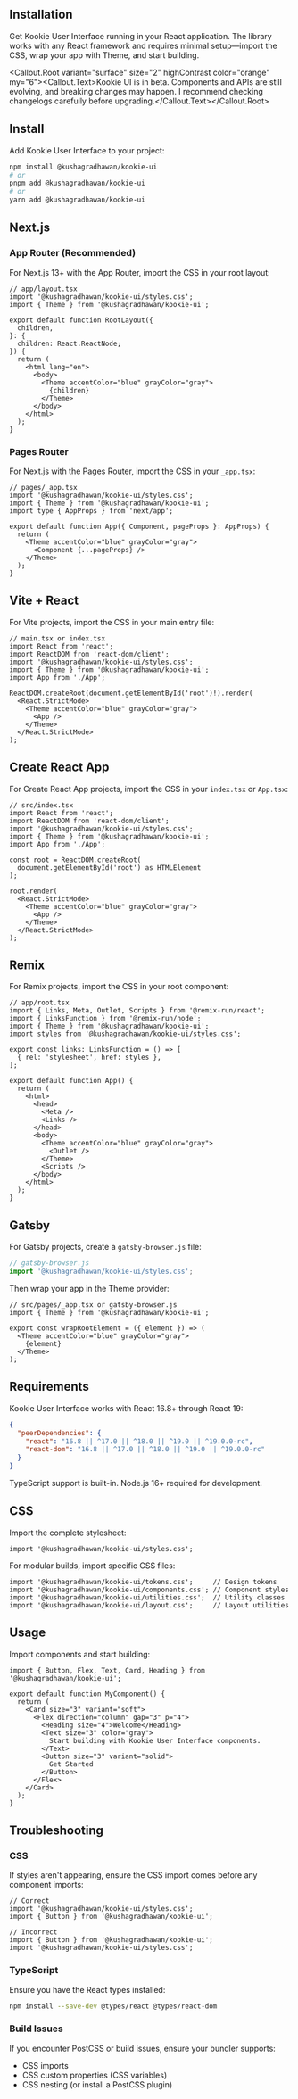 
<Section size="1">

# Installation


Get Kookie User Interface running in your React application. The library works with any React framework and requires minimal setup—import the CSS, wrap your app with Theme, and start building.

<Callout.Root variant="surface" size="2" highContrast color="orange" my="6"><Callout.Text>Kookie UI is in beta. Components and APIs are still evolving, and breaking changes may happen. I recommend checking changelogs carefully before upgrading.</Callout.Text></Callout.Root>

</Section>

<Separator size="4"/>

<Section size="1">

## Install

Add Kookie User Interface to your project:

<CodeBlock >

```bash
npm install @kushagradhawan/kookie-ui
# or
pnpm add @kushagradhawan/kookie-ui
# or
yarn add @kushagradhawan/kookie-ui
```

</CodeBlock>

</Section>

<Separator size="4"/>

<Section size="1">

## Next.js

### App Router (Recommended)

For Next.js 13+ with the App Router, import the CSS in your root layout:

<CodeBlock>

```tsx
// app/layout.tsx
import '@kushagradhawan/kookie-ui/styles.css';
import { Theme } from '@kushagradhawan/kookie-ui';

export default function RootLayout({
  children,
}: {
  children: React.ReactNode;
}) {
  return (
    <html lang="en">
      <body>
        <Theme accentColor="blue" grayColor="gray">
          {children}
        </Theme>
      </body>
    </html>
  );
}
```

</CodeBlock>

### Pages Router

For Next.js with the Pages Router, import the CSS in your `_app.tsx`:

<CodeBlock>

```tsx
// pages/_app.tsx
import '@kushagradhawan/kookie-ui/styles.css';
import { Theme } from '@kushagradhawan/kookie-ui';
import type { AppProps } from 'next/app';

export default function App({ Component, pageProps }: AppProps) {
  return (
    <Theme accentColor="blue" grayColor="gray">
      <Component {...pageProps} />
    </Theme>
  );
}
```

</CodeBlock>

</Section>

<Separator size="4"/>

<Section size="1">

## Vite + React

For Vite projects, import the CSS in your main entry file:

<CodeBlock>

```tsx
// main.tsx or index.tsx
import React from 'react';
import ReactDOM from 'react-dom/client';
import '@kushagradhawan/kookie-ui/styles.css';
import { Theme } from '@kushagradhawan/kookie-ui';
import App from './App';

ReactDOM.createRoot(document.getElementById('root')!).render(
  <React.StrictMode>
    <Theme accentColor="blue" grayColor="gray">
      <App />
    </Theme>
  </React.StrictMode>
);
```

</CodeBlock>

</Section>

<Separator size="4"/>

<Section size="1">

## Create React App

For Create React App projects, import the CSS in your `index.tsx` or `App.tsx`:

<CodeBlock>

```tsx
// src/index.tsx
import React from 'react';
import ReactDOM from 'react-dom/client';
import '@kushagradhawan/kookie-ui/styles.css';
import { Theme } from '@kushagradhawan/kookie-ui';
import App from './App';

const root = ReactDOM.createRoot(
  document.getElementById('root') as HTMLElement
);

root.render(
  <React.StrictMode>
    <Theme accentColor="blue" grayColor="gray">
      <App />
    </Theme>
  </React.StrictMode>
);
```

</CodeBlock>

</Section>

<Separator size="4"/>

<Section size="1">

## Remix

For Remix projects, import the CSS in your root component:

<CodeBlock>

```tsx
// app/root.tsx
import { Links, Meta, Outlet, Scripts } from '@remix-run/react';
import { LinksFunction } from '@remix-run/node';
import { Theme } from '@kushagradhawan/kookie-ui';
import styles from '@kushagradhawan/kookie-ui/styles.css';

export const links: LinksFunction = () => [
  { rel: 'stylesheet', href: styles },
];

export default function App() {
  return (
    <html>
      <head>
        <Meta />
        <Links />
      </head>
      <body>
        <Theme accentColor="blue" grayColor="gray">
          <Outlet />
        </Theme>
        <Scripts />
      </body>
    </html>
  );
}
```

</CodeBlock>

</Section>

<Separator size="4"/>

<Section size="1">

## Gatsby

For Gatsby projects, create a `gatsby-browser.js` file:

<CodeBlock>

```js
// gatsby-browser.js
import '@kushagradhawan/kookie-ui/styles.css';
```

</CodeBlock>

Then wrap your app in the Theme provider:

<CodeBlock>

```tsx
// src/pages/_app.tsx or gatsby-browser.js
import { Theme } from '@kushagradhawan/kookie-ui';

export const wrapRootElement = ({ element }) => (
  <Theme accentColor="blue" grayColor="gray">
    {element}
  </Theme>
);
```

</CodeBlock>

</Section>

<Separator size="4"/>

<Section size="1">

## Requirements

Kookie User Interface works with React 16.8+ through React 19:

<CodeBlock>

```json
{
  "peerDependencies": {
    "react": "16.8 || ^17.0 || ^18.0 || ^19.0 || ^19.0.0-rc",
    "react-dom": "16.8 || ^17.0 || ^18.0 || ^19.0 || ^19.0.0-rc"
  }
}
```

</CodeBlock>

TypeScript support is built-in. Node.js 16+ required for development.

</Section>

<Separator size="4"/>

<Section size="1">

## CSS

Import the complete stylesheet:

<CodeBlock buttonsPosition="center">

```tsx
import '@kushagradhawan/kookie-ui/styles.css';
```

</CodeBlock>

For modular builds, import specific CSS files:

<CodeBlock>

```tsx
import '@kushagradhawan/kookie-ui/tokens.css';     // Design tokens
import '@kushagradhawan/kookie-ui/components.css'; // Component styles
import '@kushagradhawan/kookie-ui/utilities.css';  // Utility classes
import '@kushagradhawan/kookie-ui/layout.css';     // Layout utilities
```

</CodeBlock>

</Section>

<Separator size="4"/>

<Section size="1">

## Usage

Import components and start building:

<CodeBlock>

```tsx
import { Button, Flex, Text, Card, Heading } from '@kushagradhawan/kookie-ui';

export default function MyComponent() {
  return (
    <Card size="3" variant="soft">
      <Flex direction="column" gap="3" p="4">
        <Heading size="4">Welcome</Heading>
        <Text size="3" color="gray">
          Start building with Kookie User Interface components.
        </Text>
        <Button size="3" variant="solid">
          Get Started
        </Button>
      </Flex>
    </Card>
  );
}
```

</CodeBlock>

</Section>

<Separator size="4"/>

<Section size="1">

## Troubleshooting

### CSS

If styles aren't appearing, ensure the CSS import comes before any component imports:

<CodeBlock>

```tsx
// Correct
import '@kushagradhawan/kookie-ui/styles.css';
import { Button } from '@kushagradhawan/kookie-ui';

// Incorrect  
import { Button } from '@kushagradhawan/kookie-ui';
import '@kushagradhawan/kookie-ui/styles.css';
```

</CodeBlock>

### TypeScript

Ensure you have the React types installed:

<CodeBlock buttonsPosition="center">

```bash
npm install --save-dev @types/react @types/react-dom
```

</CodeBlock>

### Build Issues

If you encounter PostCSS or build issues, ensure your bundler supports:
- CSS imports
- CSS custom properties (CSS variables)
- CSS nesting (or install a PostCSS plugin)

</Section>
